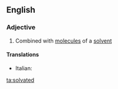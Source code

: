 ==English==

===Adjective===
{{en-adj}}

# {{chemistry}} Combined with [[molecule]]s of a [[solvent]]

====Translations====
{{trans-top|combined with a solvent}}
* Italian: {{t-|it|solvatato}}
{{trans-mid}}
{{trans-bottom}}

[[ta:solvated]]